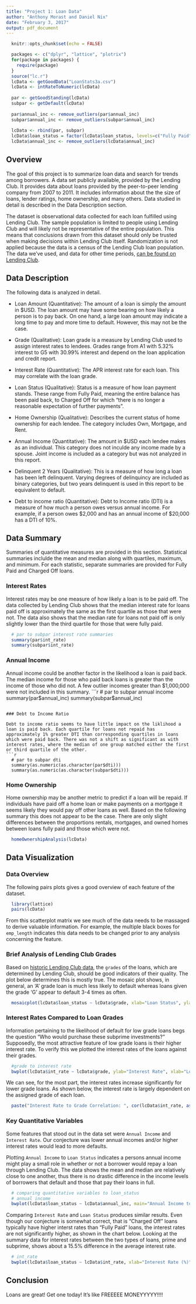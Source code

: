 ```yaml
---
title: "Project 1: Loan Data"
author: "Anthony Morast and Daniel Nix"
date: "February 3, 2017"
output: pdf_document
---
```


```r
  knitr::opts_chunk$set(echo = FALSE)

  packages <- c("dplyr", "lattice", "plotrix")
  for(package in packages) {
    require(package)
  }
  source("lc.r")
  lcData <- getGoodData("LoanStats3a.csv")
  lcData <- intRateToNumeric(lcData)
  
  par <- getGoodStanding(lcData)
  subpar <- getDefault(lcData)
  
  par$annual_inc <- remove_outliers(par$annual_inc)
  subpar$annual_inc <- remove_outliers(subpar$annual_inc)
  
  lcData <- rbind(par, subpar)
  lcData$loan_status = factor(lcData$loan_status, levels=c("Fully Paid", "Charged Off"))
  lcData$annual_inc <- remove_outliers(lcData$annual_inc)
```

## Overview
The goal of this project is to summarize loan data and search for trends among borrowers. 
A data set publicly available, provided by the Lending Club.
It provides data about loans provided by the peer-to-peer lending company from 2007 to 2011.
It includes information about the the size of loans, lender ratings, home ownership, and many others. 
Data studied in detail is described in the Data Description section.

The dataset is observational data collected for each loan fulfilled using Lending Club. 
The sample population is limited to people using Lending Club and will likely not be representative of the entire population.
This means that conclusions drawn from this dataset should only be trusted when making decisions within Lending Club itself.
Randomization is not applied because the data is a census of the Lending Club loan population. The data we've used, and data 
for other time periods, [can be found on Lending Club](https://www.lendingclub.com/info/download-data.action).



## Data Description
The following data is analyzed in detail.

+ Loan Amount (Quantitative): The amount of a loan is simply the amount in $USD. The loan amount may have some bearing on how likely a person is to pay back. On one hand, a large loan amount may indicate a long time to pay and more time to default. However, this may not be the case.  

+ Grade (Qualitative): Loan grade is a measure by Lending Club used to assign interest rates to lendees. Grades range from A1 with 5.32% interest to G5 with 30.99% interest and depend on the loan application and credit report.

+ Interest Rate (Quantitative): The APR interest rate for each loan. This may correlate with the loan grade.

+ Loan Status (Qualitative): Status is a measure of how loan payment stands. These range from Fully Paid, meaning the entire balance has been paid back, to Charged Off for which "there is no longer a reasonable expectation of further payments". 


+ Home Ownership (Qualitative): Describes the current status of home ownership for each lendee. The category includes Own, Mortgage, and Rent. 

+ Annual Income (Quantitative): The amount in $USD each lendee makes as an individual. This category does not inculde any income made by a spouse. Joint income is included as a category but was not analyzed in this report.

+ Delinquent 2 Years (Qualitative): This is a measure of how long a loan has been left delinquent. Varying degrees of delinquincy are included as binary categories, but two years delinquent is used in this report to be equivalent to default.

+ Debt to income ratio (Quantitative): Debt to Income ratio (DTI) is a measure of how much a person owes versus annual income. For example, if a person owes $2,000 and has an annual income of $20,000 has a DTI of 10%.

## Data Summary
Summaries of quantitative measures are provided in this section. Statistical summaries inclulde the mean and median along with quartiles, maximum, and minimum. For each statistic, separate summaries are provided for Fully Paid and Charged Off loans.

### Interest Rates
Interest rates may be one measure of how likely a loan is to be paid off. The data collected by Lending Club shows that the median interest rate for loans paid off is approximately the same as the first quartile as those that were not. The data also shows that the median rate for loans not paid off is only slightly lower than the third quartile for those that were fully paid.

```r
  # par to subpar interest rate summaries
  summary(par$int_rate) 
  summary(subpar$int_rate)
```
  
### Annual Income

Annual income could be another factor in the likelihood a loan is paid back. The median income for those who paid back loans is greater than the income of those who did not. A few outlier incomes greater than $1,000,000 were not included in this summary.
```r
  # par to subpar annual income
  summary(par$annual_inc)
  summary(subpar$annual_inc)
```

### Debt to Income Ratio

Debt to income ratio seems to have little impact on the liklihood a loan is paid back. Each quartile for loans not repaid has approximately 1% greater DTI than corresponding quartiles in loans which were paid back. There was not a shift as significant as with interest rates, where the median of one group matched either the first or third quartile of the other. 
```r
  # par to subpar dti
  summary(as.numeric(as.character(par$dti)))
  summary(as.numeric(as.character(subpar$dti)))
```

### Home Ownership
Home ownership may be another metric to predict if a loan will be repaid. If individuals have paid off a home loan or make payments on a mortgage it seems likely they would pay off other loans as well. Based on the following summary this does not appear to be the case. There are only slight differences between the proportions rentals, mortgages, and owned homes between loans fully paid and those which were not.
```r
  homeOwnershipAnalysis(lcData)
```

## Data Visualization

### Data Overview
The following pairs plots gives a good overview of each feature of the dataset. 
```r
  library(lattice)
  pairs(lcData)
```
From this scatterplot matrix we see much of the data needs to be massaged to derive valuable information. For example, the multiple black boxes for `emp_length` indicates this data needs to be changed prior to any analysis concerning the feature. 

### Brief Analysis of Lending Club Grades
Based on [historic Lending Club data](https://www.lendingclub.com/info/statistics.action), the `grades` of the loans, which are determined by Lending Club, should be good indicators of their quality. The plot below determines this is mostly true. The mosaic plot shows, in general, an 'A' grade loan is much less likely to default whereas loans given the grade 'G' appear to default 3-4 times as often. 
```r
  mosaicplot(lcData$loan_status ~ lcData$grade, xlab="Loan Status", ylab="Loan Grade", main="Loan Status vs Grade")
```  

### Interest Rates Compared to Loan Grades
Information pertaining to the likelihood of default for low grade loans begs the question "Who would purchase these subprime investments?" Supposedly, the most attractive feature of low grade loans is their higher interest rate. To verify this we plotted the interest rates of the loans against their grades.    
```r
  #grade to interest rate 
  bwplot(lcData$int_rate ~ lcData$grade, ylab="Interest Rate", xlab="Loan Grade", main="Interest Rate vs Grade" )
```

We can see, for the most part, the interest rates increase significantly for lower grade loans. As shown below, the interest rate is largely dependent on the assigned grade of each loan.   
```r
  paste("Interest Rate to Grade Correlation: ", cor(lcData$int_rate, as.numeric(lcData$grade)), sep="")
```

### Key Quantitative Variables
Some features that stood out in the data set were `Annual Income` and `Interest Rate`. Our conjecture was lower annual incomes and/or higher interest rates would lead to more defaults. 

Plotting `Annual Income` to `Loan Status` indicates a persons annual income might play a small role in whether or not a borrower would repay a loan through Lending Club. The data shows the mean and median are relatively close to one another, thus there is no drastic difference in the income levels of borrowers that default and those that pay their loans in full. 

```r
  # comparing quantitative variables to loan_status
  # annual income
  bwplot(lcData$loan_status ~ lcData$annual_inc, main="Annual Income to Loan Status", xlab="Annual Income", ylab="Loan Status") 
```

Comparing `Interest Rate` and `Loan Status` produces similar results. Even though our conjecture is somewhat correct, that is "Charged Off" loans typically have higher interst rates than "Fully Paid" loans, the interest rates are not significantly higher, as shown in the chart below. Looking at the summary data for interest rates between the two types of loans, prime and subprime, shows about a 15.5% difference in the average interest rate. 

```r
  # int_rate
  bwplot(lcData$loan_status ~ lcData$int_rate, xlab="Interest Rate (%)", ylab="Loan Status", main="Interest Rate vs Loan Status")
```


## Conclusion
Loans are great! Get one today! It's like FREEEEE MONEYYYYY!!!!
